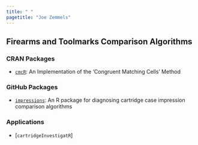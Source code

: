 ```yaml
---
title: " "
pagetitle: "Joe Zemmels"
---
```


<link rel="stylesheet" href="styles.css" type="text/css">

## Firearms and Toolmarks Comparison Algorithms

### CRAN Packages

- [`cmcR`](https://github.com/CSAFE-ISU/cmcR): An Implementation of the 'Congruent Matching Cells' Method

### GitHub Packages

- [`impressions`](https://github.com/jzemmels/impressions): An R package for diagnosing cartridge case impression comparison algorithms

### Applications

- [`cartridgeInvestigatR`]
